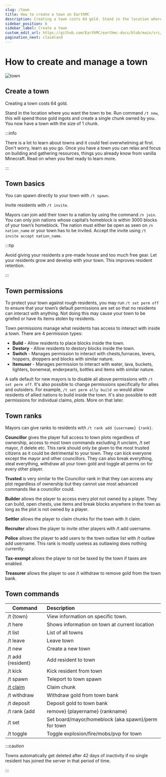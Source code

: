 ```yaml
---
slug: /town
title: How to create a town on EarthMC
description: Creating a town costs 64 gold. Stand in the location where you want the town to be. Run command /t new. You now have a town with the size of a chunk.
sidebar_position: 6
sidebar_label: Create a town
custom_edit_url: https://github.com/EarthMC/earthmc-docs/blob/main/src/docs/town.mdx
pagination_next: claimland
---
```

# How to create and manage a town

![town](/img/town.png)

## Create a town

Creating a town costs 64 gold.

Stand in the location where you want the town to be. Run command `/t new`, this will spend those gold ingots and create a single chunk owned by you. You now have a town with the size of 1 chunk. 

:::info

There is a lot to learn about towns and it could feel overwhelming at first. Don't worry, learn as you go. Once you have a town you can relax and focus on building and gathering resources, things you already know from vanilla Minecraft. Read on when you feel ready to learn more.

:::

## Town basics
You can spawn directly to your town with `/t spawn`.

Invite residents with `/t invite`.

Mayors can join add their town to a nation by using the command `/n join`. You can only join nations whose capital’s homeblock is within 3000 blocks of your town’s homeblock. The nation must either be open as seen on `/n nation_name` or your town has to be invited. Accept the invite using `/t invite accept nation_name`.

:::tip

Avoid giving your residents a pre-made house and too much free gear. Let your residents grow and develop with your town. This improves resident retention.

:::

## Town permissions
To protect your town against rough residents, you may run `/t set perm off` to ensure that your town’s default permissions are set so that no residents can interact with anything. Not doing this may cause your town to be griefed or have its items stolen by residents. 

Town permissions manage what residents has access to interact with inside a town. There are 4 permission types:
* **Build** - Allow residents to place blocks inside the town.
* **Destory** - Allow residents to destory blocks inside the town.
* **Switch** - Manages permission to interact with chests,furnaces, levers, hoppers, droppers and blocks with similar nature.
* **Itemuser** - Manages permission to interact with water, lava, buckets, lighters, bonemeal, enderpearls, bottles and items with similar nature.

A safe default for new mayors is to disable all above permissions with `/t set perm off`. It's also possible to change permissions specifically for allies and outsiders. For example, `/t set perm ally build on` would allow residents of allied nations to build inside the town. It's also possible to edit permissions for individual claims, *plots*. More on that later.

## Town ranks
Mayors can give ranks to residents with `/t rank add {username} {rank}`.

**Councillor** gives the player full access to town plots regardless of ownership, access to most town commands excluding /t unclaim, /t set mayor, /t delete etc. This rank should only be given to the most trusted citizens as it could be detrimental to your town. They can kick everyone except the mayor and other councillors. They can also break everything, steal everything, withdraw all your town gold and toggle all perms on for every other player.

**Trusted** is very similar to the Councillor rank in that they can access any plot regardless of ownership but they cannot use most advanced commands like a councillor could.

**Builder** allows the player to access every plot not owned by a player. They can build, open chests, use items and break blocks anywhere in the town as long as the plot is not owned by a player.

**Settler** allows the player to claim chunks for the town with /t claim.

**Recruiter** allows the player to invite other players with /t add username.

**Police** allows the player to add users to the town outlaw list with /t outlaw add username. This rank is mostly useless as outlawing does nothing currently.

**Tax-exempt** allows the player to not be taxed by the town if taxes are enabled.

**Treasurer** allows the player to use /t withdraw to remove gold from the town bank.

## Town commands

| Command       | Description          |
| ------------- |:-------------|
| /t {town}    | View information on specific town. |
| /t here    | Shows information on town at current location |
| /t list    | List of all towns |
| /t leave    | Leave town |
| /t new    | Create a new town |
| /t add {resident}    | Add resident to town |
| /t kick    | Kick resident from town |
| /t spawn    | Teleport to town spawn |
| [/t claim](https://earthmc.net/docs/how-to-claim-land)    | Claim chunk |
| /t withdraw    | Withdraw gold from town bank |
| /t deposit    | Deposit gold to town bank |
| /t rank {add|remove} {playername} {rankname}    | Add/remove a town rank |
| /t set    | Set board/mayor/homeblock (aka spawn)/perm for town |
| /t toggle    | Toggle explosion/fire/mobs/pvp for town |


:::caution

Towns automatically get deleted after 42 days of inactivity if no single resident has joined the server in that period of time.

:::
